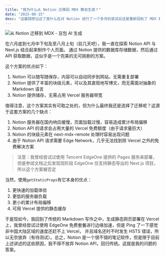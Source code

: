 ```yaml
---
title: "我为什么从 Notion 迁移回 MDX 静态生成？"
date: "2025-08-15"
desc: "这篇随想记述了我什么在对 Notion 进行了一个多月的尝试后还是重新回到了 MDX 静态生成。"
---
```


![从 Notion 迁移到 MDX  - 豆包 AI 生成](/static/notion-to-mdx.webp)

在六月底到七月中下旬及至八月上旬（前几天吧），我一直在探索 Notion API 与 Next.js 结合起来制作个人页面。
通过 Notion 提供的数据库存储数据，然后通过 API 获取数据，这似乎是一个完美的无可挑剔的方案。

这个方案的优点如下：

1. Notion 可以随写随保存，内容可以自动同步到网站，无需重复部署
2. Notion 提供了丰富的块级元素，可以及其直观地写博文，而无需面对抽象的 Markdown 语言
3. Notion 提供储存，无需占用 Vercel 服务器带宽

值得注意，这个方案其实有可取之处的，但为什么最终我还是选择了迁移呢？这源于这套方案的几个缺点：

1. Notion 服务器在国内响应缓慢，页面加载过慢，容易造成累计布局偏移
2. Notion API 的请求会占用大量的 Vercel 免费额度（由于请求量巨大）
3. Notion 的块级元素在 next-mdx-remote 处理时容易出现问题
4. 由于 Notion API 请求需要 Edge Network，几乎无法找到除 Vercel 之外的免费解决方案

> 注意：我曾经尝试过使用 Tencent EdgeOne 提供的 Pages 服务来部署，但是参阅文档之后发现现阶段 EdgeOne 仅支持静态导出的 Next.js 项目，所以这个方案被否定

当然，使用`getStaticProps`有它本身的优点：

1. 更快速的加载体验
2. 更低的服务器负载
3. 更小的累计布局偏移
4. 可用 Vercel 提供的静态缓存

于是现如今，我回到了传统的 Markdown 写作之中，生成静态网页部署在 Vercel 上，我曾经尝试过使用 EdgeOne 免费套餐进行边缘加速，但是 Ping 了一下感觉非中国大陆区域的速度还赶不上 Vercel，
并且域名还时不时发生 HSTS 错误，所以无奈放弃（有待测试）。总之，Notion 是一个很不错的笔记软件，但是限于目前上述讲述的这些原因，我不得不放弃 Notion API，回归传统。这就是我的问题的答案。



